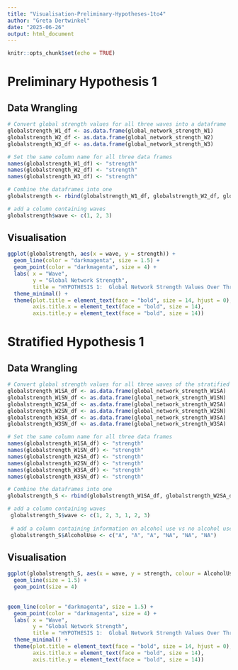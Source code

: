 ```yaml
---
title: "Visualisation-Preliminary-Hypotheses-1to4"
author: "Greta Dertwinkel"
date: "2025-06-26"
output: html_document
---
```


```r
knitr::opts_chunk$set(echo = TRUE)
```

# Preliminary Hypothesis 1
## Data Wrangling
```r
# Convert global strength values for all three waves into a dataframe
globalstrength_W1_df <- as.data.frame(global_network_strength_W1)
globalstrength_W2_df <- as.data.frame(global_network_strength_W2)
globalstrength_W3_df <- as.data.frame(global_network_strength_W3)

# Set the same column name for all three data frames
names(globalstrength_W1_df) <- "strength"
names(globalstrength_W2_df) <- "strength"
names(globalstrength_W3_df) <- "strength"

# Combine the dataframes into one
globalstrength <- rbind(globalstrength_W1_df, globalstrength_W2_df, globalstrength_W3_df)

# add a column containing waves
globalstrength$wave <- c(1, 2, 3)
```

## Visualisation
```r
ggplot(globalstrength, aes(x = wave, y = strength)) +
  geom_line(color = "darkmagenta", size = 1.5) +
  geom_point(color = "darkmagenta", size = 4) + 
  labs( x = "Wave",
        y = "Global Network Strength",
        title = "HYPOTHESIS 1:  Global Network Strength Values Over Three Timepoints") +
  theme_minimal() +
  theme(plot.title = element_text(face = "bold", size = 14, hjust = 0),
        axis.title.x = element_text(face = "bold", size = 14),
        axis.title.y = element_text(face = "bold", size = 14))
```

# Stratified Hypothesis 1
## Data Wrangling
```r
# Convert global strength values for all three waves of the stratified networks into a dataframe
globalstrength_W1SA_df <- as.data.frame(global_network_strength_W1SA)
globalstrength_W1SN_df <- as.data.frame(global_network_strength_W1SN)
globalstrength_W2SA_df <- as.data.frame(global_network_strength_W2SA)
globalstrength_W2SN_df <- as.data.frame(global_network_strength_W2SN)
globalstrength_W3SA_df <- as.data.frame(global_network_strength_W3SA)
globalstrength_W3SN_df <- as.data.frame(global_network_strength_W3SA)

# Set the same column name for all three data frames
names(globalstrength_W1SA_df) <- "strength"
names(globalstrength_W1SN_df) <- "strength"
names(globalstrength_W2SA_df) <- "strength"
names(globalstrength_W2SN_df) <- "strength"
names(globalstrength_W3SA_df) <- "strength"
names(globalstrength_W3SN_df) <- "strength"

# Combine the dataframes into one
globalstrength_S <- rbind(globalstrength_W1SA_df, globalstrength_W2SA_df, globalstrength_W3SA_df,globalstrength_W1SN_df, globalstrength_W2SN_df, globalstrength_W3SN_df)

# add a column containing waves
 globalstrength_S$wave <- c(1, 2, 3, 1, 2, 3)
 
 # add a column containing information on alcohol use vs no alcohol use
 globalstrength_S$AlcoholUse <- c("A", "A", "A", "NA", "NA", "NA")
```

## Visualisation
```r
ggplot(globalstrength_S, aes(x = wave, y = strength, colour = AlcoholUse)) +
  geom_line(size = 1.5) +
  geom_point(size = 4)
  
  
geom_line(color = "darkmagenta", size = 1.5) +
  geom_point(color = "darkmagenta", size = 4) + 
  labs( x = "Wave",
        y = "Global Network Strength",
        title = "HYPOTHESIS 1:  Global Network Strength Values Over Three Timepoints") +
  theme_minimal() +
  theme(plot.title = element_text(face = "bold", size = 14, hjust = 0),
        axis.title.x = element_text(face = "bold", size = 14),
        axis.title.y = element_text(face = "bold", size = 14))
```

